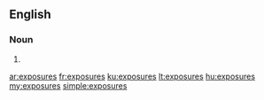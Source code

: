 ==English==

===Noun===
{{head|en}}

# {{plural of|exposure}}

[[ar:exposures]]
[[fr:exposures]]
[[ku:exposures]]
[[lt:exposures]]
[[hu:exposures]]
[[my:exposures]]
[[simple:exposures]]